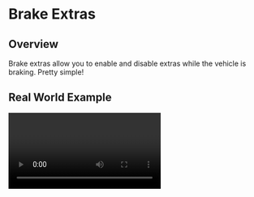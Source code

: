 
# Brake Extras

## Overview

Brake extras allow you to enable and disable extras while the vehicle is braking. Pretty simple!

## Real World Example

<Video url="https://www.youtube.com/watch?v=soUtxrP_FPk" />

## How to Create Brake Patterns

The primary use for this feature is adding functional brake lights as extras. For this, you just need to create an extra with static emissives (not sirens) that will be enabled while braking.

Sometimes you may want to instead create an alternate pattern for your lightbar or other lighting features that will be enabled while braking. Generally the usage for brake patterns is to create a faster pattern while braking to grab more attention.
You have the option of controlling what speed this effect will be enabled at. For example, you may want your alternative pattern to only be enabled if the vehicle brakes while at high speeds. You can configure this behavior by adjusting the `speedThreshold` value to a higher number.

## Brake Pattern Vehicle Config

### `useBrakes`

Whether the effect should be enabled.

### `speedThreshold`

This value determines above what speed should the effect occur.

For example, if `speedThreshold` is set to `45`, the brake extras will only be enabled if the player starts braking while going above 45 miles per hour (or kph depending on your configuration).

When the value is 3, "realistic brake mode" will be enabled, which will cause the brake lights to stay on while stopped. You can read more about this below.

### `brakeExtras`

A table with all extras that should be enabled while the braking effect is activated.

### `disableExtras`

A table with all extras that should be disabled while the braking effect is activated.

## Real Brake Light Behavior

You can already get partially realistic brake light behavior by setting the `speedThreshold` value to 3, but this only effects your extras and has a somewhat limited realism.

We recommend using the real-brake-lights script alongside ULC to get the best brake light behavior. The `real-brake-lights` script has it's own logic for realistically handling the brake lights on vehicles so that they stay on while stopped as well as other realistic automations.
When `real-brake-lights` is detected in your resources by ULC, ULC will hand over control of the brake extras to the resource, allowing for more realistic behavior on not only the vehicle lights, but your extras.

{/* <!-- On it's own, the real-brake-lights resource only manages the actual brake lights on your vehicle. --> */}

## `ulc.lua` Config Example

```lua
brakeConfig = {
    -- whether to use the brake effects
    useBrakes = true,

    -- below this speed the effect is disabled
    -- at 3 or below, realistic brakes are enabled (extra will stay on when stopped)
    speedThreshold = 3,

    -- extras to enable while brakes are on
    brakeExtras = {11, 12}

    -- extras to disable while brakes are on
    disableExtras = {9}
},
```
